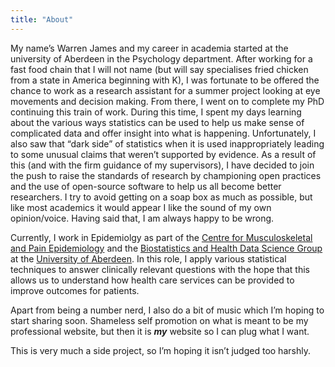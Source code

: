 ```yaml
---
title: "About"
---
```


My name's Warren James and my career in academia started at the university of Aberdeen in the Psychology department. After working for a fast food chain that I will not name (but will say specialises fried chicken from a state in America beginning with K), I was fortunate to be offered the chance to work as a research assistant for a summer project looking at eye movements and decision making. From there, I went on to complete my PhD continuing this train of work. During this time, I spent my days learning about the various ways statistics can be used to help us make sense of complicated data and offer insight into what is happening. Unfortunately, I also saw that "dark side" of statistics when it is used inappropriately leading to some unusual claims that weren't supported by evidence. As a result of this (and with the firm guidance of my supervisors), I have decided to join the push to raise the standards of research by championing open practices and the use of open-source software to help us all become better researchers. I try to avoid getting on a soap box as much as possible, but like most academics it would appear I like the sound of my own opinion/voice. Having said that, I am always happy to be wrong. 

Currently, I work in Epidemiolgy as part of the [Centre for Musculoskeletal and Pain Epidemiology](https://www.abdn.ac.uk/iahs/research/epidemiology/index.php) and the [Biostatistics and Health Data Science Group](https://www.abdn.ac.uk/iahs/research/biostatistics-and-health-data-sciences-3072.php) at the [University of Aberdeen](https://www.abdn.ac.uk/). In this role, I apply various statistical techniques to answer clinically relevant questions with the hope that this allows us to understand how health care services can be provided to improve outcomes for patients. 

Apart from being a number nerd, I also do a bit of music which I'm hoping to start sharing soon. Shameless self promotion on what is meant to be my professional website, but then it is __*my*__ website so I can plug what I want. 

This is very much a side project, so I'm hoping it isn't judged too harshly. 